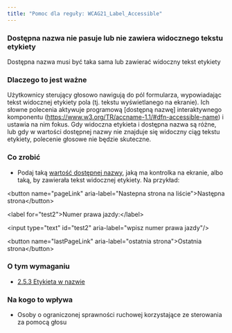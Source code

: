 ```yaml
---
title: "Pomoc dla reguły: WCAG21_Label_Accessible"
---
```


<div className="toolHelp">
<Row>
<Column colLg={16} colMd={8} colSm={4} className="toolHead">

### Dostępna nazwa nie pasuje lub nie zawiera widocznego tekstu etykiety

<div id="locLevel"></div>

Dostępna nazwa musi być taka sama lub zawierać widoczny tekst etykiety

</Column>
</Row>
<Row>
<Column colLg={11} colMd={5} colSm={4} className="toolMain">

### Dlaczego to jest ważne

Użytkownicy sterujący głosowo nawigują do pól formularza, wypowiadając tekst widocznej etykiety pola (tj. tekstu wyświetlanego na ekranie). Ich słowne polecenia aktywuje programową [dostępną nazwę]  interaktywnego komponentu (https://www.w3.org/TR/accname-1.1/#dfn-accessible-name)  i ustawia na nim fokus. Gdy widoczna etykieta i dostępna nazwa są różne, lub gdy w wartości dostępnej nazwy nie znajduje się widoczny ciąg tekstu etykiety, polecenie głosowe nie będzie skuteczne.

<div id="locSnippet"></div>

### Co zrobić

* Podaj taką [wartość dostępnej nazwy](https://www.w3.org/TR/wai-aria-1.1/#namecalculation), jaką ma kontrolka na ekranie, albo taką, by zawierała tekst  widocznej etykiety. Na przykład:

<CodeSnippet type="multi" light={true}>&lt;button name="pageLink" aria-label="Nastepna strona na liście"&gt;Następna strona&lt;/button&gt;

&lt;label for="test2"&gt;Numer prawa jazdy:&lt;/label&gt;

&lt;input type="text" id="test2" aria-label="wpisz numer prawa jazdy"/&gt;

&lt;button name="lastPageLink" aria-label="ostatnia strona"&gt;Ostatnia strona&lt;/button&gt;</CodeSnippet>

</Column>
<Column colLg={5} colMd={3} colSm={4} className="toolLeft">

### O tym wymaganiu

* [2.5.3 Etykieta w nazwie](https://wcag.lepszyweb.pl/#label-in-name)

### Na kogo to wpływa

* Osoby o ograniczonej sprawności ruchowej korzystające ze sterowania za pomocą głosu

</Column>
</Row>
</div>
